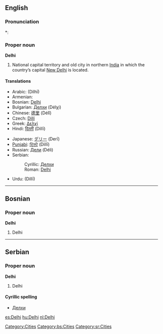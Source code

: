 ==English==
{{wikipedia}}

===Pronunciation===
*: {{rhymes|ɛli}}

===Proper noun===
'''Delhi'''

# National capital territory and old city in northern [[India]] in which the country’s capital [[New Delhi]] is located.

====Translations====
{{trans-top|National capital territory and old city in northern India}}
* Arabic: {{Arab|[[دلهي]]}} (Dilhī) {{f}}
* Armenian: {{t|hy|Դելի|sc=Armn|tr=Deli}}
* Bosnian: [[Delhi#Bosnian|Delhi]] {{m}}
* Bulgarian: [[Делхи]] (Délχi)
* Chinese: [[德里]] (Délǐ)
* Czech: [[Dillí]] {{n}}
* Greek: [[Δελχί]]
* Hindi: [[दिल्ली]] (Dillī)
{{trans-mid}}
* Japanese: [[デリー]] (Derī)
* [[Punjabi]]: [[ਦਿੱਲੀ]] (Dillī)
* Russian: [[Дели]] (Déli) {{m}} {{indeclinable}}
* Serbian:
*: Cyrillic: [[Делхи#Serbian|Делхи]] {{m}}
*: Roman: [[Delhi#Serbian|Delhi]] {{m}}
* Urdu: {{ur-Arab|[[دلی|دلّی]]}} (Dillī)
{{trans-bottom}}

[[Category:Cities]]

----

==Bosnian==

===Proper noun===
'''Delhi''' {{m}}

# Delhi

[[Category:bs:Cities]]

----

==Serbian==

===Proper noun===
'''Delhi''' {{m}}

# Delhi

====Cyrillic spelling====
* [[Делхи#Serbian|Делхи]]

[[Category:sr:Cities]]

[[es:Delhi]]
[[hu:Delhi]]
[[nl:Delhi]]